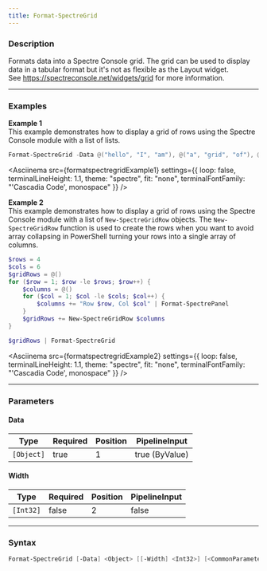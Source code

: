 ```yaml
---
title: Format-SpectreGrid
---
```









### Description

Formats data into a Spectre Console grid. The grid can be used to display data in a tabular format but it's not as flexible as the Layout widget.  
See https://spectreconsole.net/widgets/grid for more information.



---


### Examples


**Example 1**  
This example demonstrates how to display a grid of rows using the Spectre Console module with a list of lists.



```powershell
Format-SpectreGrid -Data @("hello", "I", "am"), @("a", "grid", "of"), @("rows", "using", "spectre")
```
<Asciinema
    src={formatspectregridExample1}
    settings={{
        loop: false,
        terminalLineHeight: 1.1,
        theme: "spectre",
        fit: "none",
        terminalFontFamily: "'Cascadia Code', monospace"
    }}
/>


**Example 2**  
This example demonstrates how to display a grid of rows using the Spectre Console module with a list of `New-SpectreGridRow` objects.
The `New-SpectreGridRow` function is used to create the rows when you want to avoid array collapsing in PowerShell turning your rows into a single array of columns.



```powershell
$rows = 4
$cols = 6
$gridRows = @()
for ($row = 1; $row -le $rows; $row++) {
    $columns = @()
    for ($col = 1; $col -le $cols; $col++) {
        $columns += "Row $row, Col $col" | Format-SpectrePanel
    }
    $gridRows += New-SpectreGridRow $columns
}

$gridRows | Format-SpectreGrid
```
<Asciinema
    src={formatspectregridExample2}
    settings={{
        loop: false,
        terminalLineHeight: 1.1,
        theme: "spectre",
        fit: "none",
        terminalFontFamily: "'Cascadia Code', monospace"
    }}
/>


---


### Parameters
#### **Data**




|Type      |Required|Position|PipelineInput |
|----------|--------|--------|--------------|
|`[Object]`|true    |1       |true (ByValue)|



#### **Width**




|Type     |Required|Position|PipelineInput|
|---------|--------|--------|-------------|
|`[Int32]`|false   |2       |false        |





---


### Syntax
```powershell
Format-SpectreGrid [-Data] <Object> [[-Width] <Int32>] [<CommonParameters>]
```
